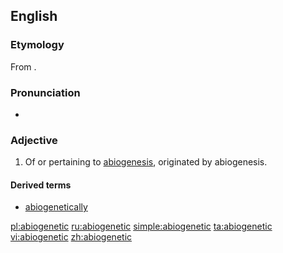 ==English==

===Etymology===
From {{etyl|NL.|en}} {{term|abiogenesis}}.

===Pronunciation===
* {{a|US}} {{IPA|/ˌeɪ.bai.oʊ.dʒɛˈnət.ɪk/|lang=en}}

===Adjective===
{{en-adj|?}}

# {{context|biology|lang=en}} Of or pertaining to [[abiogenesis]], originated by abiogenesis.

====Derived terms====
* [[abiogenetically]]

[[pl:abiogenetic]]
[[ru:abiogenetic]]
[[simple:abiogenetic]]
[[ta:abiogenetic]]
[[vi:abiogenetic]]
[[zh:abiogenetic]]